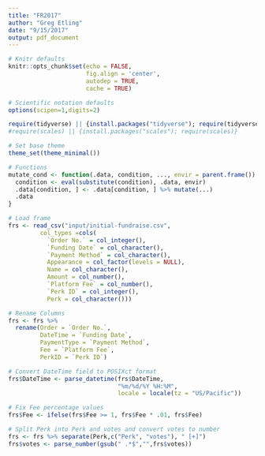 ```yaml
---
title: "FR2017"
author: "Greg Etling"
date: "9/15/2017"
output: pdf_document
---
```

```r
# Knitr defaults
knitr::opts_chunk$set(echo = FALSE,
                      fig.align = 'center', 
                      autodep = TRUE,
                      cache = TRUE)

# Scientific notation defaults
options(scipen=1,digits=2)

require(tidyverse) || {install.packages("tidyverse"); require(tidyverse)}
#require(scales) || {install.packages("scales"); require(scales)}

# Set base theme
theme_set(theme_minimal())

# Functions
mutate_cond <- function(.data, condition, ..., envir = parent.frame()) {
  condition <- eval(substitute(condition), .data, envir)
  .data[condition, ] <- .data[condition, ] %>% mutate(...)
  .data
}
```

```r
# Load frame
frs <- read_csv("input/initial-fundraise.csv",
         col_types =cols(
           `Order No.` = col_integer(),
           `Funding Date` = col_character(),
           `Payment Method` = col_character(),
           Appearance = col_factor(levels = NULL),
           Name = col_character(),
           Amount = col_number(),
           `Platform Fee` = col_number(),
           `Perk ID` = col_integer(),
           Perk = col_character())) 

# Rename Columns
frs <- frs %>%
  rename(Order = `Order No.`,
         DateTime = `Funding Date`,
         PaymentType = `Payment Method`,
         Fee = `Platform Fee`,
         PerkID = `Perk ID`)

# Convert DateTime field to POSIXct format
frs$DateTime <- parse_datetime(frs$DateTime, 
                               "%m/%d/%Y %H:%M", 
                               locale = locale(tz = "US/Pacific"))

# Fix Fee percentage values
frs$Fee <- ifelse(frs$Fee >= 1, frs$Fee * .01, frs$Fee)

# Split Perk into Perk and votes and convert votes to number
frs <- frs %>% separate(Perk,c("Perk", "votes"), " [+]")
frs$votes <- parse_number(gsub(" .*$","",frs$votes))
```
